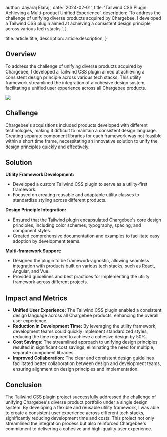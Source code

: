 

  author: 'Jayaraj Elaraj',
  date: '2024-02-01',
  title: 'Tailwind CSS Plugin: Achieving a Multi-product Unified Experience',
  description:
    'To address the challenge of unifying diverse products acquired by Chargebee, I developed a Tailwind CSS plugin aimed at achieving a consistent design principle across various tech stacks.',
}

  title: article.title,
  description: article.description,
}


## Overview

To address the challenge of unifying diverse products acquired by Chargebee, I developed a Tailwind CSS plugin aimed at achieving a consistent design principle across various tech stacks. This utility framework streamlined the integration of a cohesive design system, facilitating a unified user experience across all Chargebee products.

<Image src={cbsting} />

## Challenge

Chargebee's acquisitions included products developed with different technologies, making it difficult to maintain a consistent design language. Creating separate component libraries for each framework was not feasible within a short time frame, necessitating an innovative solution to unify the design principles quickly and effectively.

## Solution

**Utility Framework Development:**

- Developed a custom Tailwind CSS plugin to serve as a utility-first framework.
- Focused on creating reusable and adaptable utility classes to standardize styling across different products.

**Design Principle Integration:**

- Ensured that the Tailwind plugin encapsulated Chargebee's core design principles, including color schemes, typography, spacing, and component styles.
- Created comprehensive documentation and examples to facilitate easy adoption by development teams.

**Multi-framework Support:**

- Designed the plugin to be framework-agnostic, allowing seamless integration with products built on various tech stacks, such as React, Angular, and Vue.
- Provided guidelines and best practices for implementing the utility framework across different projects.

## Impact and Metrics

- **Unified User Experience:** The Tailwind CSS plugin enabled a consistent design language across all Chargebee products, enhancing the overall user experience.
- **Reduction in Development Time:** By leveraging the utility framework, development teams could quickly implement standardized styles, reducing the time required to achieve a cohesive design by 50%.
- **Cost Savings:** The streamlined approach to unifying design principles resulted in significant cost savings, eliminating the need for multiple, separate component libraries.
- **Improved Collaboration:** The clear and consistent design guidelines facilitated better collaboration between design and development teams, ensuring alignment on design principles and implementation.

## Conclusion

The Tailwind CSS plugin project successfully addressed the challenge of unifying Chargebee's diverse product portfolio under a single design system. By developing a flexible and reusable utility framework, I was able to create a consistent user experience across different tech stacks, significantly reducing development time and costs. This project not only streamlined the integration process but also reinforced Chargebee's commitment to delivering a cohesive and high-quality user experience.

